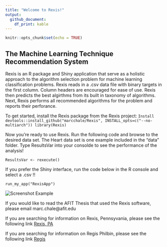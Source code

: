 ```yaml
---
title: "Welcome to Rexis!"
output:
  github_document:
    df_print: kable
---
```


```r
knitr::opts_chunk$set(echo = TRUE)
```

## The Machine Learning Technique Recommendation System

Rexis is an R package and Shiny application that serve as a holistic approach to the algorithm selection problem for machine learning classification problems. Rexis reads in a .csv data file with binary targets in the first column. Column headers are encouraged for ease of use. Rexis then predicts the best algirthms from its built in taxonomy of algorithms. Next, Rexis performs all recommended algorithms for the problem and reports their perforance. 




To get started, install the Rexis package from the Rexis project:
  ```Install
devtools::install_github("marcchale/Rexis", INSTALL_opts=c("--no-multiarch"))
library(Rexis)
```


Now you're ready to use Rexis. Run the following code and browse to the desired data set. The Heart data set is one example included in the "data" folder. Type ResultsVar into your consolde to see the performance of the analysis!

```Use
ResultsVar <- rexecute()

```

If you prefer the Shiny interface, run the code below in the R console and select a .csv !! 
```Use
run_my_app("RexisApp")
```


<img src="inst/images/HeartScreenshot.PNG" alt="Screenshot Example">


If you would like to read the AFIT Thesis that used the Rexis software, please email marc.chale@afit.edu

If you are searching for information on Rexis, Pennsyvania, please see the following link
[Rexis, PA](https://en.wikipedia.org/wiki/Rexis,_Pennsylvania)


If you are searching for information on Regis Philbin, please see the following link
[Regis](https://en.wikipedia.org/wiki/Regis_Philbin)

